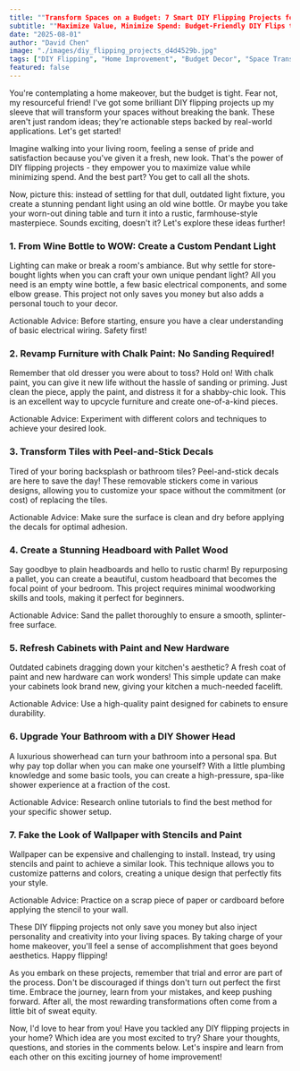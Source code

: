 ```yaml
---
title: ""Transform Spaces on a Budget: 7 Smart DIY Flipping Projects for Better Homes""
subtitle: ""Maximize Value, Minimize Spend: Budget-Friendly DIY Flips to Revamp Your Living Spaces""
date: "2025-08-01"
author: "David Chen"
image: "./images/diy_flipping_projects_d4d4529b.jpg"
tags: ["DIY Flipping", "Home Improvement", "Budget Decor", "Space Transformation"]
featured: false
---
```


You're contemplating a home makeover, but the budget is tight. Fear not, my resourceful friend! I've got some brilliant DIY flipping projects up my sleeve that will transform your spaces without breaking the bank. These aren't just random ideas; they're actionable steps backed by real-world applications. Let's get started!

Imagine walking into your living room, feeling a sense of pride and satisfaction because you've given it a fresh, new look. That's the power of DIY flipping projects - they empower you to maximize value while minimizing spend. And the best part? You get to call all the shots.

Now, picture this: instead of settling for that dull, outdated light fixture, you create a stunning pendant light using an old wine bottle. Or maybe you take your worn-out dining table and turn it into a rustic, farmhouse-style masterpiece. Sounds exciting, doesn't it? Let's explore these ideas further!

### 1. From Wine Bottle to WOW: Create a Custom Pendant Light

Lighting can make or break a room's ambiance. But why settle for store-bought lights when you can craft your own unique pendant light? All you need is an empty wine bottle, a few basic electrical components, and some elbow grease. This project not only saves you money but also adds a personal touch to your decor.

Actionable Advice: Before starting, ensure you have a clear understanding of basic electrical wiring. Safety first!

### 2. Revamp Furniture with Chalk Paint: No Sanding Required!

Remember that old dresser you were about to toss? Hold on! With chalk paint, you can give it new life without the hassle of sanding or priming. Just clean the piece, apply the paint, and distress it for a shabby-chic look. This is an excellent way to upcycle furniture and create one-of-a-kind pieces.

Actionable Advice: Experiment with different colors and techniques to achieve your desired look.

### 3. Transform Tiles with Peel-and-Stick Decals

Tired of your boring backsplash or bathroom tiles? Peel-and-stick decals are here to save the day! These removable stickers come in various designs, allowing you to customize your space without the commitment (or cost) of replacing the tiles.

Actionable Advice: Make sure the surface is clean and dry before applying the decals for optimal adhesion.

### 4. Create a Stunning Headboard with Pallet Wood

Say goodbye to plain headboards and hello to rustic charm! By repurposing a pallet, you can create a beautiful, custom headboard that becomes the focal point of your bedroom. This project requires minimal woodworking skills and tools, making it perfect for beginners.

Actionable Advice: Sand the pallet thoroughly to ensure a smooth, splinter-free surface.

### 5. Refresh Cabinets with Paint and New Hardware

Outdated cabinets dragging down your kitchen's aesthetic? A fresh coat of paint and new hardware can work wonders! This simple update can make your cabinets look brand new, giving your kitchen a much-needed facelift.

Actionable Advice: Use a high-quality paint designed for cabinets to ensure durability.

### 6. Upgrade Your Bathroom with a DIY Shower Head

A luxurious showerhead can turn your bathroom into a personal spa. But why pay top dollar when you can make one yourself? With a little plumbing knowledge and some basic tools, you can create a high-pressure, spa-like shower experience at a fraction of the cost.

Actionable Advice: Research online tutorials to find the best method for your specific shower setup.

### 7. Fake the Look of Wallpaper with Stencils and Paint

Wallpaper can be expensive and challenging to install. Instead, try using stencils and paint to achieve a similar look. This technique allows you to customize patterns and colors, creating a unique design that perfectly fits your style.

Actionable Advice: Practice on a scrap piece of paper or cardboard before applying the stencil to your wall.

These DIY flipping projects not only save you money but also inject personality and creativity into your living spaces. By taking charge of your home makeover, you'll feel a sense of accomplishment that goes beyond aesthetics. Happy flipping!

As you embark on these projects, remember that trial and error are part of the process. Don't be discouraged if things don't turn out perfect the first time. Embrace the journey, learn from your mistakes, and keep pushing forward. After all, the most rewarding transformations often come from a little bit of sweat equity.

Now, I'd love to hear from you! Have you tackled any DIY flipping projects in your home? Which idea are you most excited to try? Share your thoughts, questions, and stories in the comments below. Let's inspire and learn from each other on this exciting journey of home improvement!